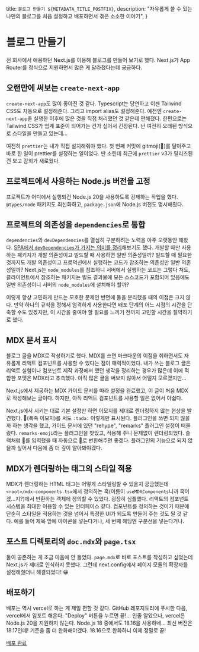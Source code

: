 
  title: `블로그 만들기 ${METADATA_TITLE_POSTFIX}`,
  description:
    "자유롭게 쓸 수 있는 나만의 블로그를 처음 설정하고 배포하면서 겪은 소소한 이야기",
}

# 블로그 만들기

전 회사에서 애용하던 Next.js를 이용해 블로그를 만들어 보기로 했다.
Next.js가 App Router를 정식으로 지원하면서 많은 게 달라졌다는데 궁금하다.

## 오랜만에 써보는 `create-next-app`

`create-next-app`도 많이 좋아진 것 같다. Typescript는 당연하고 이젠 Tailwind CSS도 자동으로 설정해준다.
그리고 import alias도 설정해준다. 예전엔 `create-next-app`을 실행한 이후에 많은 것을 직접 처리했던 것 같은데 편해졌다.
한편으로는 Tailwind CSS가 업계 표준이 되어가는 건가 싶어서 긴장된다. 난 여전히 오래된 방식으로 스타일을 만들고 있는데...

여전히 `prettier`는 내가 직접 설치해줘야 했다. 첫 번째 커밋에 gitmoji(🎉)를 달아주고 바로 한 일이 prettier를 설정하는 일이었다.
딴 소린데 최근에 `prettier` v3가 릴리즈된 건 보고 감회가 새로웠다.

## 프로젝트에서 사용하는 Node.js 버전을 고정

프로젝트가 어디에서 실행되건 Node.js 20을 사용하도록 강제하는 작업을 했다. `@types/node` 패키지도 최신화하고, `package.json`에 Node.js 버전도 명시해줬다.

## 프로젝트의 의존성을 `dependencies`로 통합

`dependencies`와 `devDependencies`를 열심히 구분하려는 노력을 아주 오랫동안 해왔다.
[SPA에서 `devDependencies`가 가지는 의미를 정리](https://velog.io/@giwan_dev/dev-dependency-in-spa)해보기도 했다.
개발할 때만 사용하는 패키지가 개발 의존성이고 빌드할 때 사용하면 일반 의존성일까?
빌드할 때 필요한 것까지도 개발 의존성이고 프로덕션에서 실행하는 코드가 참조하는 의존성만 일반 의존성일까?
Next.js는 `node_modules`를 참조하니 서버에서 실행하는 코드는 그렇다 쳐도,
클라이언트에서 참조하는 패키지는 빌드 결과물에 모든 소스코드가 포함되어 있음에도 일반 의존성이니 서버의 `node_modules`에 설치해야 할까?

이렇게 항상 고민하게 만드는 모호한 문제인 반면에 둘을 분리했을 때의 이점은 크지 않다.
만약 하나의 규칙을 정해서 엄격하게 사용한다면 배포 단계의 어느 시점의 시간을 단축할 수도 있겠지만,
이 시간을 줄여야 할 필요를 느끼기 전까지 고민할 시간을 절약하기로 했다.

## MDX 문서 표시

블로그 글을 MDX로 작성하기로 했다. MDX를 쓰면 마크다운의 이점을 취하면서도 자유롭게 리액트 컴포넌트를 사용할 수 있다는 점이 매력적이었다.
내가 쓰는 블로그 글은 리액트 실험이나 컴포넌트 제작 과정에서 했던 생각을 정리하는 경우가 많은데 이에 적합한 포맷은 MDX라고 추측했다.
아직 많은 글을 써보지 않아서 어떨지 모르겠지만...

Next.js에서 제공하는 MDX 가이드 문서를 따라 설정을 완료했고, 이 글이 처음 MDX로 작성해보는 글이다.
하지만, 아직 리액트 컴포넌트를 사용할 일은 없어서 아쉽다.

Next.js에서 시키는 대로 기본 설정만 하면 이모지를 제대로 렌더링하지 않는 현상을 발견했다.
🎉(폭죽 이모지)를 써도 `:tada:` 이렇게만 표시된다.
플러그인을 쓰면 되지 않을까 하는 생각을 했고, 가이드 문서에 있던 "rehype", "remarks" 플러그인 설정이 떠올랐다.
`remarks-emoji`라는 플러그인을 찾았고, 적용해 주니 문제없이 렌더링되었다.
슬랙처럼 :tada:를 입력했을 때 자동으로 🎉로 변환해주면 좋겠다.
플러그인의 기능으로 되지 않을까 싶어서 다음에 좀 더 깊이 알아봐야겠다.

## MDX가 렌더링하는 태그의 스타일 적용

MDX가 렌더링하는 HTML 태그는 어떻게 스타일링할 수 있을지 궁금했는데 `<root>/mdx-components.tsx`에서 정의하는 훅(이름이 `useMDXComponents`니까 훅이겠...지?)에서
반환하는 객체에 정의할 수 있었다.
굉장히 심플했다. 리액트의 컴포넌트 시스템을 최대한 이용할 수 있는 인터페이스 같다.
컴포넌트를 정의하는 것이기 때문에 단순히 스타일을 적용하는 것을 넘어서 특정한 UI가 되도록 만들어 주는 것도 될 것 같다.
예를 들어 제목 앞에 아이콘을 넣는다거나, 세 번째 헤딩엔 구분선을 넣는다거나.

## 포스트 디렉토리의 `doc.mdx`와 `page.tsx`

둘이 공존하는 게 조금 마음에 안 들었다. `page.mdx`로 바로 포스트를 작성하고 싶었는데 Next.js가 제대로 인식하지 못했다.
그런데 next.config에서 페이지 모듈의 확장자를 설정해줬더니 해결되었다! 😀

## 배포하기

배포는 역시 vercel로 하는 게 제일 편할 것 같다.
GitHub 레포지토리에 푸시한 다음, vercel에서 임포트 해온다.
"Deploy" 버튼을 누르면 끝!... 인줄 알았으나, vercel은 Node.js 20을 지원하지 않는다.
Node.js 18 중에서도 18.16을 사용하네... 최신 버전은 18.17인데!
기준을 좀 더 완화해야겠다.
18.16으로 완화하니 이제 정말로 끝!

[배포 완료](https://giwan-blog.vercel.app/)
